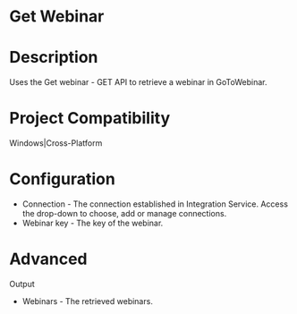 ﻿# Get Webinar

# Description

Uses the Get webinar - GET
                API to retrieve a webinar in GoToWebinar.

# Project Compatibility

Windows|Cross-Platform

# Configuration

* Connection - The connection established in Integration Service. Access the drop-down to choose, add or manage connections.
* Webinar key - The key of the webinar.

# Advanced

Output

* Webinars - The retrieved webinars.
